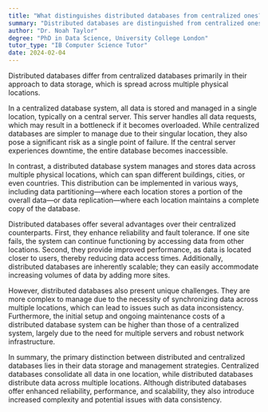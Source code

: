 ```yaml
---
title: "What distinguishes distributed databases from centralized ones?"
summary: "Distributed databases are distinguished from centralized ones by their data storage across multiple physical locations."
author: "Dr. Noah Taylor"
degree: "PhD in Data Science, University College London"
tutor_type: "IB Computer Science Tutor"
date: 2024-02-04
---
```


Distributed databases differ from centralized databases primarily in their approach to data storage, which is spread across multiple physical locations.

In a centralized database system, all data is stored and managed in a single location, typically on a central server. This server handles all data requests, which may result in a bottleneck if it becomes overloaded. While centralized databases are simpler to manage due to their singular location, they also pose a significant risk as a single point of failure. If the central server experiences downtime, the entire database becomes inaccessible.

In contrast, a distributed database system manages and stores data across multiple physical locations, which can span different buildings, cities, or even countries. This distribution can be implemented in various ways, including data partitioning—where each location stores a portion of the overall data—or data replication—where each location maintains a complete copy of the database.

Distributed databases offer several advantages over their centralized counterparts. First, they enhance reliability and fault tolerance. If one site fails, the system can continue functioning by accessing data from other locations. Second, they provide improved performance, as data is located closer to users, thereby reducing data access times. Additionally, distributed databases are inherently scalable; they can easily accommodate increasing volumes of data by adding more sites.

However, distributed databases also present unique challenges. They are more complex to manage due to the necessity of synchronizing data across multiple locations, which can lead to issues such as data inconsistency. Furthermore, the initial setup and ongoing maintenance costs of a distributed database system can be higher than those of a centralized system, largely due to the need for multiple servers and robust network infrastructure.

In summary, the primary distinction between distributed and centralized databases lies in their data storage and management strategies. Centralized databases consolidate all data in one location, while distributed databases distribute data across multiple locations. Although distributed databases offer enhanced reliability, performance, and scalability, they also introduce increased complexity and potential issues with data consistency.
    